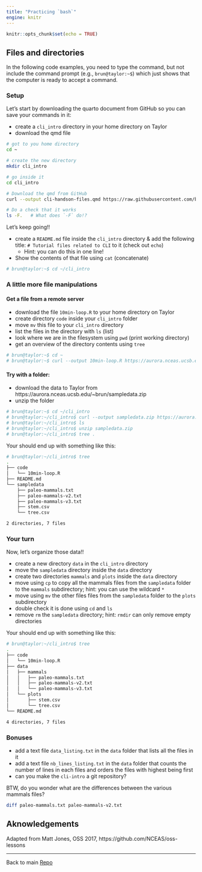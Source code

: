 ```yaml
---
title: "Practicing `bash`"
engine: knitr
---
```


```r
knitr::opts_chunk$set(echo = TRUE)
```
## Files and directories

In the following code examples, you need to type the command, but not include 
the command prompt (e.g., `brun@taylor:~$`) which just shows that the computer 
is ready to accept a command.

### Setup

Let's start by downloading the quarto document from GitHub so you can save your commands in it:

- create a `cli_intro` directory in your home directory on Taylor
- download the qmd file 


```bash
# got to you home directory
cd ~

# create the new directory
mkdir cli_intro

# go inside it
cd cli_intro

# Download the qmd from GitHub
curl --output cli-handson-files.qmd https://raw.githubusercontent.com/brunj7/eds214-handson-cli/main/cli-handson-files.qmd

# Do a check that it works
ls -F.   # What does `-F` do!?
```


Let's keep going!!

- create a `README.md` file inside the `cli_intro` directory & add the following title: `# Tutorial files related to CLI` to it (check out `echo`)
  - Hint: you can do this in one line!
- Show the contents of that file using `cat` (concatenate)

```bash
# brun@taylor:~$ cd ~/cli_intro

```

### A little more file manipulations


#### Get a file from a remote server

- download the file `10min-loop.R` to your home directory on Taylor
- create directory `code` inside your `cli_intro` folder
- move `mv` this file to your `cli_intro` directory
- list the files in the directory with `ls` (list)
- look where we are in the filesystem using `pwd` (print working directory)
- get an overview of the directory contents using `tree`

```bash
# brun@taylor:~$ cd ~
# brun@taylor:~$ curl --output 10min-loop.R https://aurora.nceas.ucsb.edu/~brun/10min-loop.R

```



#### Try with a folder: 

- download the data to Taylor from https://aurora.nceas.ucsb.edu/~brun/sampledata.zip
- unzip the folder

```bash
# brun@taylor:~$ cd ~/cli_intro
# brun@taylor:~/cli_intro$ curl --output sampledata.zip https://aurora.nceas.ucsb.edu/~brun/sampledata.zip 
# brun@taylor:~/cli_intro$ ls
# brun@taylor:~/cli_intro$ unzip sampledata.zip 
# brun@taylor:~/cli_intro$ tree .

```



Your should end up with something like this:

```bash
# brun@taylor:~/cli_intro$ tree
.
├── code
│   └── 10min-loop.R
├── README.md
└── sampledata
    ├── paleo-mammals.txt
    ├── paleo-mammals-v2.txt
    ├── paleo-mammals-v3.txt
    ├── stem.csv
    └── tree.csv

2 directories, 7 files
```


### Your turn

Now, let's organize those data!!

- create a new directory `data` in the `cli_intro` directory
- move the `sampledata` directory inside the `data` directory
- create two directories `mammals` and `plots` inside the `data` directory
- move using `cp` to copy all the mammals files from the `sampledata` folder to the `mammals` subdirectory; hint: you can use the wildcard `*`
- move using `mv` the other files files from the `sampledata` folder to the `plots` subdirectory
- double check it is done using `cd` and `ls`
- remove `rm` the  `sampledata` directory; hint: `rmdir` can only remove empty directories

Your should end up with something like this:

```bash
# brun@taylor:~/cli_intro$ tree
.
├── code
│   └── 10min-loop.R
├── data
│   ├── mammals
│   │   ├── paleo-mammals.txt
│   │   ├── paleo-mammals-v2.txt
│   │   └── paleo-mammals-v3.txt
│   └── plots
│       ├── stem.csv
│       └── tree.csv
└── README.md

4 directories, 7 files

```


### Bonuses

- add a text file `data_listing.txt` in the `data` folder that lists all the files in it
- add a text file `nb_lines_listing.txt` in the `data` folder that counts the number of lines in each files and orders the files with highest being first
- can you make the `cli-intro` a git repository?


BTW, do you wonder what are the differences between the various mammals files?

```bash
diff paleo-mammals.txt paleo-mammals-v2.txt
```


## Aknowledgements

Adapted from Matt Jones, OSS 2017, https://github.com/NCEAS/oss-lessons



<hr>

Back to main [Repo](https://github.com/brunj7/eds214-handson-cli)